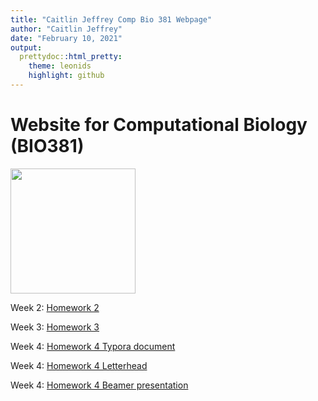 ```yaml
---
title: "Caitlin Jeffrey Comp Bio 381 Webpage"
author: "Caitlin Jeffrey"
date: "February 10, 2021"
output: 
  prettydoc::html_pretty:
    theme: leonids
    highlight: github
---
```



# Website for Computational Biology (BIO381)

<img src="Caitlin_Jeffrey.jfif" width = "200" height ="200" />


Week 2: [Homework 2](Homework_02.html)

Week 3: [Homework 3](Homework_03.html)

Week 4: [Homework 4 Typora document](Homework_04_Typora.html)
        
Week 4: [Homework 4 Letterhead](Homework_04_Letterhead.pdf)

Week 4: [Homework 4 Beamer presentation](Homework_04_Beamer.pdf)
